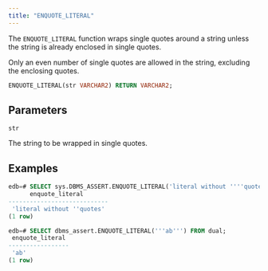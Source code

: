 ```yaml
---
title: "ENQUOTE_LITERAL"
---
```


The `ENQUOTE_LITERAL` function wraps single quotes around a string unless the string is already enclosed in single quotes.

Only an even number of single quotes are allowed in the string, excluding the enclosing quotes.

```sql
ENQUOTE_LITERAL(str VARCHAR2) RETURN VARCHAR2;
```

## Parameters

`str`

 The string to be wrapped in single quotes.

## Examples

```sql
edb=# SELECT sys.DBMS_ASSERT.ENQUOTE_LITERAL('literal without ''''quotes') FROM DUAL;
      enquote_literal       
----------------------------
 'literal without ''quotes'
(1 row)

edb=# SELECT dbms_assert.ENQUOTE_LITERAL('''ab''') FROM dual;
 enquote_literal 
-----------------
 'ab'
(1 row)
```
